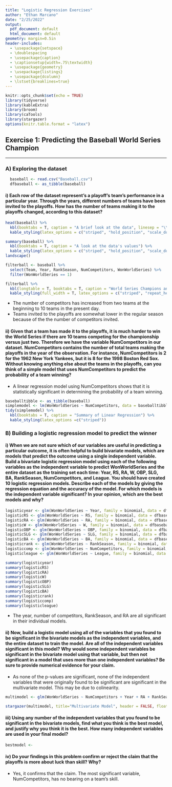 ```yaml
---
title: "Logistic Regression Exercises"
author: "Ethan Marcano"
date: "2/25/2022"
output:
  pdf_document: default
  html_document: default
geometry: margin=0.5in 
header-includes:
  - \usepackage{setspace}
  - \doublespacing
  - \usepackage{caption}
  - \captionsetup{width=.75\textwidth}
  - \usepackage{geometry}
  - \usepackage{listings}
  - \usepackage{dcolumn}
  - \lstset{breaklines=true}
---
```


```r
knitr::opts_chunk$set(echo = TRUE)
library(tidyverse)
library(kableExtra)
library(broom)
library(caTools)
library(stargazer)
options(knitr.table.format = "latex")
```

## Exercise 1: Predicting the Baseball World Series Champion
***

### A) Exploring the dataset

```r
  baseball <- read.csv("Baseball.csv")
  dfbaseball <- as_tibble(baseball)
```
#### i) Each row of the dataset represent's a playoff's team's performance in a particular year. Through the years, different numbers of teams have been invited to the playoffs. How has the number of teams making it to the playoffs changed, according to this dataset?

```r
head(baseball) %>%
  kbl(booktabs = T, caption = "A brief look at the data", linesep = "\\addlinespace") %>%
  kable_styling(latex_options = c("striped", "hold_position", "scale_down"))
```

```r
summary(baseball) %>%
  kbl(booktabs = T, caption = "A look at the data's values") %>%
  kable_styling(latex_options = c("striped", "hold_position", "scale_down")) %>%
landscape()
```

```r
filterball <- baseball %>%
  select(Team, Year, RankSeason, NumCompetitors, WonWorldSeries) %>%
  filter(WonWorldSeries == 1)

filterball %>%
  kbl(longtable = T, booktabs = T, caption = "World Series Champions and their rank in the Regular Season") %>%
  kable_styling(full_width = T, latex_options = c("striped", "repeat_header"))
```
  + The number of competitors has increased from two teams at the beginning to 10 teams in the present day.
  + Teams invited to the playoffs are somewhat lower in the regular season because of the the number of competitors invited.

#### ii) Given that a team has made it to the playoffs, it is much harder to win the World Series if there are 10 teams competing for the championship versus just two. Therefore we have the variable **NumCompetitors** in our dataset. **NumCompetitors** contains the number of total teams making the playoffs in the year of the observation. For instance, **NumCompetitors** is 2 for the 1962 New York Yankees, but it is 8 for the 1998 Boston Red Sox. Without knowing anything else about the teams in the playoffs, can you think of a simple model that uses **NumCompetitors** to predict the probability of a team winning?
  + A linear regression model using NumCompetitors shows that it is statistically significant in determining the probability of a team winning.

```r
baseballtibble <- as_tibble(baseball)
simplemodel <- lm(WonWorldSeries ~ NumCompetitors, data = baseballtibble)
tidy(simplemodel) %>%
  kbl(booktabs = T, caption = "Summary of Linear Regression") %>%
  kable_styling(latex_options =c("striped"))
```

\newpage
### B) Building a logistic regression model to predict the winner

#### i) When we are not sure which of our variables are useful in predicting a particular outcome, it is often helpful to build bivariate models, which are models that predict the outcome using a single independent variable. Build a bivariate logistic regression model using each of the following variables as the independent variable to predict **WonWorldSeries** and the entire dataset as the training set each time: **Year, RS, RA, W, OBP, SLG, BA, RankSeason, NumCompetitors,** and **League**. You should have created 10 logistic regression models. Describe each of the models by giving the regression equation and the accuracy of the model. For which models is the independent variable significant? In your opinion, which are the best models and why?

```r
logisticyear <- glm(WonWorldSeries ~ Year, family = binomial, data = dfbaseball)
logisticRS <- glm(WonWorldSeries ~ RS, family = binomial, data = dfbaseball)
logisticRA <- glm(WonWorldSeries ~ RA, family = binomial, data = dfbaseball)
logisticW <- glm(WonWorldSeries ~ W, family = binomial, data = dfbaseball)
logisticOBP <- glm(WonWorldSeries ~ OBP, family = binomial, data = dfbaseball)
logisticSLG <- glm(WonWorldSeries ~ SLG, family = binomial, data = dfbaseball)
logisticBA <- glm(WonWorldSeries ~ BA, family = binomial, data = dfbaseball)
logisticrank <- glm(WonWorldSeries ~ RankSeason, family = binomial, data = dfbaseball)
logisticcomp <- glm(WonWorldSeries ~ NumCompetitors, family = binomial, data = dfbaseball)
logisticleague <- glm(WonWorldSeries ~ League, family = binomial, data = dfbaseball)
```

```r
summary(logisticyear)
summary(logisticRS)
summary(logisticRA)
summary(logisticW)
summary(logisticOBP)
summary(logisticSLG)
summary(logisticBA)
summary(logisticrank)
summary(logisticcomp)
summary(logisticleague)
```
+ The year, number of competitors, RankSeason, and RA are all significant in their individual models.


#### ii) Now, build a logistic model using all of the variables that you found to be significant in the bivariate models as the independent variables, and the entire dataset to train the model. Are all of the independent variables significant in this model? Why would some independent variables be significant in the bivariate model using that variable, but then not significant in a model that uses more than one independent variables? Be sure to provide numerical evidence for your claim. 
+ As none of the p-values are significant, none of the independent variables that were originally found to be significant are significant in the multivariate model. This may be due to colinearity.

```r

multimodel <- glm(WonWorldSeries ~ NumCompetitors + Year + RA + RankSeason, data = dfbaseball)

stargazer(multimodel, title="Multivariate Model", header = FALSE, float = FALSE, table.placement = ", align = TRUE)
```

#### iii) Using any number of the independent variables that you found to be significant in the bivariate models, find what you think is the best model, and justify why you think it is the best. How many independent variables are used in your final model?
```r
bestmodel <-
```

#### iv) Do your findings in this problem confirm or reject the claim that the playoffs is more about luck than skill? Why?
  + Yes, it confirms that the claim. The most significant variable, NumCompetitors, has no bearing on a team's skill.